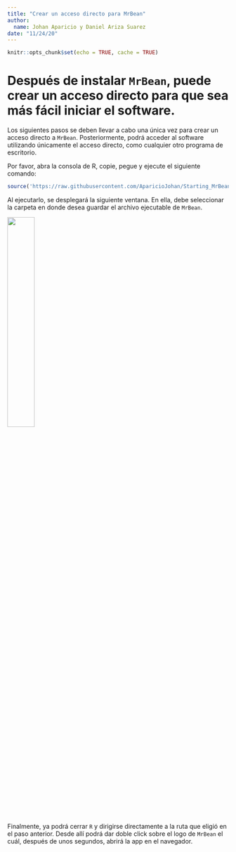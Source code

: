 ```yaml
---
title: "Crear un acceso directo para MrBean"
author:
  name: Johan Aparicio y Daniel Ariza Suarez
date: "11/24/20"
---
```

  
  
  
```r
knitr::opts_chunk$set(echo = TRUE, cache = TRUE)
```

# Después de instalar `MrBean`, puede crear un acceso directo para que sea más fácil iniciar el software.

Los siguientes pasos se deben llevar a cabo una única vez para crear un acceso directo a `MrBean`.
Posteriormente, podrá acceder al software utilizando únicamente el acceso directo, como cualquier otro programa de escritorio.

Por favor, abra la consola de R, copie, pegue y ejecute el siguiente comando:
  
```r
source('https://raw.githubusercontent.com/AparicioJohan/Starting_MrBean/main/docs/create_MrBean_shorcut.R')
```
Al ejecutarlo, se desplegará la siguiente ventana. En ella, debe seleccionar la carpeta en donde desea guardar el archivo ejecutable de `MrBean`.


<img src="images/choose_dir.png"  class="center" width="35%" >


Finalmente, ya podrá cerrar `R` y dirigirse directamente a la ruta que eligió en el paso anterior. Desde allí podrá dar doble click sobre el logo de `MrBean` el cuál, después de unos segundos, abrirá la app en el navegador.
